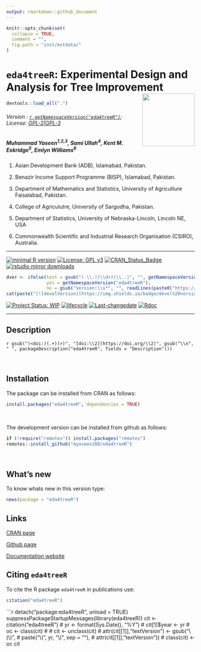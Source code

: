 ```yaml
---
output: rmarkdown::github_document
---
```


```r
knitr::opts_chunk$set(
  collapse = TRUE,
  comment = "",
  fig.path = "inst/extdata/"
)
```

# `eda4treeR`: Experimental Design and Analysis for Tree Improvement <img src = "man/figures/eda4treeR_hexSticker.png" align = "right" height = "140/"/>

```r
devtools::load_all(".")
```

###### Version : [`r getNamespaceVersion("eda4treeR")`](https://myaseen208.github.io/eda4treeR/);  License: [GPL-2|GPL-3](https://www.r-project.org/Licenses/)


##### *Muhammad Yaseen^1,2,3^, Sami Ullah^4^, Kent M. Eskridge^5^, Emlyn Williams^6^*


1. Asian Development Bank (ADB), Islamabad, Pakistan.

2. Benazir Income Support Programme (BISP), Islamabad, Pakistan.

3. Department of Mathematics and Statistics, University of Agriculture Faisalabad, Pakistan.

4. College of Agriculutre, University of Sargodha, Pakistan.
5. Department of Statistics, University of Nebraska-Lincoln, Lincoln NE, USA
6. Commonwealth Scientific and Industrial Research Organisation (CSIRO), Australia.


***

[![minimal R version](https://img.shields.io/badge/R>%3D-2.10.0-6666ff.svg)](https://cran.r-project.org/)
[![License: GPL v3](https://img.shields.io/badge/License-GPL%20v3-blue.svg)](https://www.gnu.org/licenses/gpl-3.0)
[![CRAN_Status_Badge](https://www.r-pkg.org/badges/version-last-release/eda4treeR)](https://cran.r-project.org/package=eda4treeR)
[![rstudio mirror downloads](https://cranlogs.r-pkg.org/badges/grand-total/eda4treeR?color=green)](https://CRAN.R-project.org/package=eda4treeR)
<!-- [![packageversion](https://img.shields.io/badge/Package%20version-0.2.3.3-orange.svg)](https://github.com/myaseen208/eda4treeR) -->

```r
dver <- ifelse(test = gsub("(.\\.)(\\d+)(\\..)", "", getNamespaceVersion("eda4treeR")) != "",
               yes = getNamespaceVersion("eda4treeR"),
               no = gsub("Version:\\s*", "", readLines(paste0("https://raw.githubusercontent.com/", "myaseen208/eda4treeR", "/master/DESCRIPTION"))[grep("Version:", readLines(paste0("https://raw.githubusercontent.com/", "myaseen208/eda4treeR", "/master/DESCRIPTION")))]))
cat(paste("[![develVersion](https://img.shields.io/badge/devel%20version-", dver, "-orange.svg)](https://github.com/myaseen208/eda4treeR)", sep = ""))
```

<!-- [![GitHub Download Count](https://github-basic-badges.herokuapp.com/downloads/myaseen208/eda4treeR/total.svg)] -->
[![Project Status: WIP](http://www.repostatus.org/badges/latest/inactive.svg)](http://www.repostatus.org/#inactive)
[![lifecycle](https://img.shields.io/badge/lifecycle-stable-brightgreen.svg)](https://www.tidyverse.org/lifecycle/#stable)
[![Last-changedate](https://img.shields.io/badge/last%20change-`r gsub('-', '--', Sys.Date())`-yellowgreen.svg)](https://github.com/myaseen208/eda4treeR)
[![Rdoc](http://www.rdocumentation.org/badges/version/eda4treeR)](http://www.rdocumentation.org/packages/eda4treeR)

***

## Description
`r gsub("(<doi:)(.+)(>)", "[doi:\\2](https://doi.org/\\2)", gsub("\\n", " ", packageDescription("eda4treeR", fields = "Description")))`

&nbsp;
&nbsp;


## Installation
The package can be installed from CRAN as follows:

```r
install.packages("eda4treeR", dependencies = TRUE)
```


&nbsp;


The development version can be installed from github as follows:

```r
if (!require("remotes")) install.packages("remotes")
remotes::install_github("myaseen208/eda4treeR")
```

&nbsp;
&nbsp;



## What's new
To know whats new in this version type:

```r
news(package = "eda4treeR")
```

## Links

[CRAN page](https://cran.r-project.org/package=eda4treeR)

[Github page](https://github.com/myaseen208/eda4treeR)

[Documentation website](https://myaseen208.github.io/eda4treeR/)



## Citing `eda4treeR`
To cite the R package `eda4treeR` in publications use:

```r
citation("eda4treeR")
```

```r
detach("package:eda4treeR", unload = TRUE)
suppressPackageStartupMessages(library(eda4treeR))
cit <- citation("eda4treeR")
# yr <- format(Sys.Date(), "%Y")
# cit[1]$year <- yr
# oc <- class(cit)
# 
# cit <- unclass(cit)
# attr(cit[[1]],"textVersion") <- gsub("\\(\\)",
#                                      paste("\\(", yr, "\\)", sep = ""),
#                                      attr(cit[[1]],"textVersion"))
# class(cit) <- oc
cit
